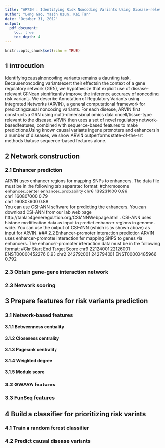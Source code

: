 ```yaml
---
title: "ARVIN : Identifying Risk Noncoding Variants Using Disease-relevant Gene Regulatory Networks"
author: "Long Gao, Yasin Uzun, Kai Tan"
date: "October 31, 2017"
output: 
  pdf_document:
    toc: true
    toc_depth: 4
---
```


```r
knitr::opts_chunk$set(echo = TRUE)
```

## 1 Introcution

Identifying causalnoncoding variants remains a daunting task. Becausenoncoding variantsexert their effectsin the context of a gene regulatory network (GRN), we hypothesize that explicit use of disease-relevant GRNcan significantly improve the inference accuracy of noncoding risk variants. We describe Annotation of Regulatory Variants using Integrated Networks (ARVIN), a general computational framework for predictingcausal noncoding variants. For each disease, ARVIN first constructs a GRN using multi-dimensional omics data oncell/tissue-type relevant to the disease. ARVIN then uses a set of novel regulatory network-basedfeatures, combined with sequence-based features to make predictions.Using known causal variants ingene promoters and enhancersin a number of diseases, we show ARVIN outperforms state-of-the-art methods thatuse sequence-based features alone. 


## 2 Network construction
### 2.1 Enhancer prediction
ARVIN uses enhancer regions for mapping SNPs to enhancers. The data file must be in the following tab separated format:
#chromosome	enhancer_center	enhancer_probability
chr6	138231000	0.86  
chr1	160807000	0.79  
chr1	160808600	0.88  
You can use CSI-ANN software for predicting the enhancers. You can download CSI-ANN from our lab web page http://tanlab4generegulation.org/CSIANNWebpage.html . CSI-ANN uses histone modification data as input to predict enhancer regions in genome-wide. You can use the output of CSI-ANN (which is as shown above) as input for ARVIN.
### 2.2 Enhancer-promoter interaction prediction
ARVIN uses enhancer-promoter interaction for mapping SNPS to genes via enhancers. The enhancer-promoter interaction data must be in the following format:
#Chr	Start	End	Target	Score
chr9	22124001	22126001	ENST00000452276	0.93
chr2	242792001	242794001	ENST00000485966	0.792

### 2.3 Obtain gene-gene interaction network
### 2.3 Network scoring

## 3 Prepare features for risk variants prediction
### 3.1 Network-based features
#### 3.1.1 Betweenness centrality
#### 3.1.2 Closeness centrality
#### 3.1.3 Pagerank centrality
#### 3.1.4 Weighted degree
#### 3.1.5 Module score
### 3.2 GWAVA features
### 3.3 FunSeq features

## 4 Build a classifier for prioritizing risk varints
### 4.1 Train a random forest classifier
### 4.2 Predict causal disease variants
